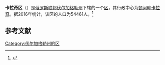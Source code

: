 {{Infobox Settlement
| official_name = 卡拉奇区
| native_name = Калачёвский район
| image_flag =  Flag of Kalachevsky rayon (Volgograd oblast).png 
| image_shield =  Coat of arms of Kalachyovsky district 2007 01 (official).png 
| image_map =  Volgogradskaya_oblast_Kalachovsky_rayon.png 
| settlement_type = [[区_(苏联)|区]]
| subdivision_type = [[国家|国家]]
| subdivision_type1 = [[州_(俄罗斯)|州]]
| subdivision_name = {{RUS}}
| subdivision_name1 = [[伏尔加格勒州|伏尔加格勒州]]
| seat_type = 行政中心
| seat = [[顿河畔卡拉奇|顿河畔卡拉奇]]
| population_as_of=2016
| population_footnotes = <ref name=stat />
| population_total = 54461
| timezone = [[莫斯科时间|MSK]]
| utc_offset = +3
}}
'''卡拉奇区'''（{{lang-ru|Калачёвский район}}）是[[俄罗斯联邦|俄罗斯联邦]][[伏尔加格勒州|伏尔加格勒州]]下辖的一个[[区_(苏联)|区]]，其行政中心为[[顿河畔卡拉奇|顿河畔卡拉奇]]。据2016年统计，该区的人口为54461人。<ref name=stat>{{cite web | url = http://www.gks.ru/free_doc/doc_2016/bul_dr/mun_obr2016.rar | title = Численность населения Российской Федерации по муниципальным образованиям на 1 января 2016 года | language = ru | accessdate = 2016-12-18 | archive-date = 2019-05-13 | archive-url = https://web.archive.org/web/20190513150350/http://www.gks.ru/free_doc/doc_2016/bul_dr/mun_obr2016.rar | dead-url = no }}</ref>

== 参考文献 ==
{{reflist}}

{{Russia-stub}}

[[Category:伏尔加格勒州的区|Category:伏尔加格勒州的区]]